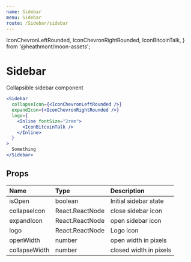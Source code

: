 ```yaml
---
name: Sidebar
menu: Sidebar
route: /Sidebar/sidebar
---
```


  IconChevronLeftRounded,
  IconChevronRightRounded,
  IconBitcoinTalk,
} from '@heathmont/moon-assets';

# Sidebar

Collapsible sidebar component

```jsx react-live
<Sidebar
  collapseIcon={<IconChevronLeftRounded />}
  expandIcon={<IconChevronRightRounded />}
  logo={
    <Inline fontSize="2rem">
      <IconBitcoinTalk />
    </Inline>
  }
>
  Something
</Sidebar>
```

## Props

| Name          | Type            | Description            |
| :------------ | :-------------- | :--------------------- |
| isOpen        | boolean         | Initial sidebar state  |
| collapseIcon  | React.ReactNode | close sidebar icon     |
| expandIcon    | React.ReactNode | open sidebar icon      |
| logo          | React.ReactNode | Logo icon              |
| openWidth     | number          | open width in pixels   |
| collapseWidth | number          | closed width in pixels |
